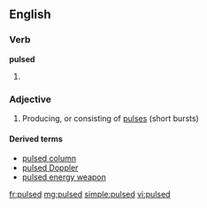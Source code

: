 ==English==

===Verb===
'''pulsed'''

# {{past of|[[pulse]]}}

===Adjective===
{{en-adj|-}}

# Producing, or consisting of [[pulse]]s (short bursts)

====Derived terms====
*[[pulsed column]]
*[[pulsed Doppler]]
*[[pulsed energy weapon]]

[[fr:pulsed]]
[[mg:pulsed]]
[[simple:pulsed]]
[[vi:pulsed]]